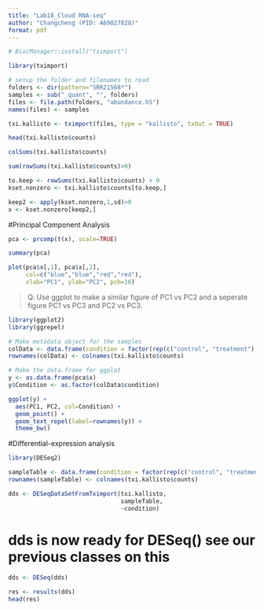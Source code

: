 ```yaml
---
title: "Lab18_Cloud RNA-seq"
author: "Changcheng (PID: A69027828)"
format: pdf
---
```


```r
# BiocManager::install("tximport")
```

```r
library(tximport)

# setup the folder and filenames to read
folders <- dir(pattern="SRR21568*")
samples <- sub("_quant", "", folders)
files <- file.path(folders, "abundance.h5")
names(files) <- samples

txi.kallisto <- tximport(files, type = "kallisto", txOut = TRUE)
```

```r
head(txi.kallisto$counts)
```

```r
colSums(txi.kallisto$counts)
```

```r
sum(rowSums(txi.kallisto$counts)>0)
```

```r
to.keep <- rowSums(txi.kallisto$counts) > 0
kset.nonzero <- txi.kallisto$counts[to.keep,]
```

```r
keep2 <- apply(kset.nonzero,1,sd)>0
x <- kset.nonzero[keep2,]
```

#Principal Component Analysis

```r
pca <- prcomp(t(x), scale=TRUE)
```

```r
summary(pca)
```

```r
plot(pca$x[,1], pca$x[,2],
     col=c("blue","blue","red","red"),
     xlab="PC1", ylab="PC2", pch=16)
```


>Q. Use ggplot to make a similar figure of PC1 vs PC2 and a seperate figure PC1 vs PC3 and PC2 vs PC3.

```r
library(ggplot2)
library(ggrepel)

# Make metadata object for the samples
colData <- data.frame(condition = factor(rep(c("control", "treatment"), each = 2)))
rownames(colData) <- colnames(txi.kallisto$counts)

# Make the data.frame for ggplot 
y <- as.data.frame(pca$x)
y$Condition <- as.factor(colData$condition)

ggplot(y) +
  aes(PC1, PC2, col=Condition) +
  geom_point() +
  geom_text_repel(label=rownames(y)) +
  theme_bw()
```

#Differential-expression analysis

```r
library(DESeq2)
```

```r
sampleTable <- data.frame(condition = factor(rep(c("control", "treatment"), each = 2)))
rownames(sampleTable) <- colnames(txi.kallisto$counts)
```

```r
dds <- DESeqDataSetFromTximport(txi.kallisto,
                                sampleTable, 
                                ~condition)
```

# dds is now ready for DESeq() see our previous classes on this

```r
dds <- DESeq(dds)
```

```r
res <- results(dds)
head(res)
```


